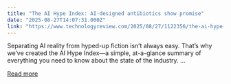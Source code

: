 ```yaml
---
title: "The AI Hype Index: AI-designed antibiotics show promise"
date: "2025-08-27T14:07:31.000Z"
link: "https://www.technologyreview.com/2025/08/27/1122356/the-ai-hype-index-ai-designed-antibiotics-show-promise/"
---
```


Separating AI reality from hyped-up fiction isn’t always easy. That’s why we’ve created the AI Hype Index—a simple, at-a-glance summary of everything you need to know about the state of the industry. ...

[Read more](https://www.technologyreview.com/2025/08/27/1122356/the-ai-hype-index-ai-designed-antibiotics-show-promise/)

